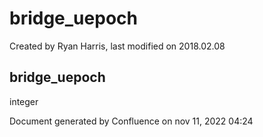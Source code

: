
# bridge_uepoch 

 Created by  Ryan Harris, last modified on 2018.02.08

## bridge_uepoch

integer

Document generated by Confluence on nov 11, 2022 04:24
